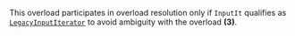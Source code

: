 This overload participates in overload resolution only if `InputIt` qualifies as [`LegacyInputIterator`](/docs/named_req/LegacyInputIterator) to avoid ambiguity with the overload **(3)**.
